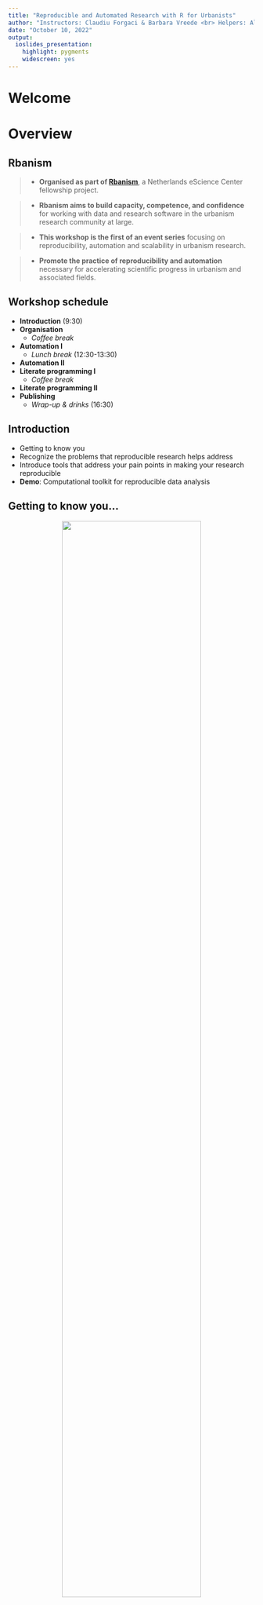 ```yaml
---
title: "Reproducible and Automated Research with R for Urbanists"
author: "Instructors: Claudiu Forgaci & Barbara Vreede <br> Helpers: Aleksandra Wilczynska, Ashley Cryan <br>"
date: "October 10, 2022"
output:
  ioslides_presentation:
    highlight: pygments
    widescreen: yes
---
```


# Welcome

# Overview

## Rbanism

> - **Organised as part of [Rbanism](https://www.esciencecenter.nl/claudiu-forgaci/)**, a Netherlands eScience Center fellowship project.

> - **Rbanism aims to build capacity, competence, and confidence** for working with data and research software in the urbanism research community at large.

> - **This workshop is the first of an event series** focusing on reproducibility, automation and scalability in urbanism research.

> - **Promote the practice of reproducibility and automation** necessary for accelerating scientific progress in urbanism and associated fields.


## Workshop schedule

-   **Introduction** (9:30)
-   **Organisation**
    -   *Coffee break*
-   **Automation I**
    -   *Lunch break* (12:30-13:30)
-   **Automation II**
-   **Literate programming I**
    -   *Coffee break*
-   **Literate programming II**
-   **Publishing**
    -   *Wrap-up & drinks* (16:30)


## Introduction

-   Getting to know you
-   Recognize the problems that reproducible research helps address
-   Introduce tools that address your pain points in making your research reproducible
-   **Demo**: Computational toolkit for reproducible data analysis


## Getting to know you...

<center>
![](../img/repro-r-workshop-participants_Page_1.png){width=75%}
</center>


## ...with respect to reproducibility

<center>
![](../img/repro-r-workshop-participants_Page_3.png){width=75%}
</center>


## ...with respect to reproducibility

<center>
![](../img/repro-r-workshop-participants_Page_5.png){width=75%}
</center>


## ...with respect to reproducibility

<center>
![](../img/repro-r-workshop-participants_Page_7.png){width=75%}
</center>


# Why should we care about reproducibility?

## Motivating reproducibility

“Computational notebooks [...] open up the world of analytics to [...] disciplines that encompass diverse methodologies and skillsets [such as] urban planning [...] Some urban planners focus on policymaking [...] Others employ qualitative methods to work in and with vulnerable communities. Others develop simulation models to forecast urbanization patterns and infrastructure needs. Others intermingle these, and many more, different approaches to understanding and shaping the city. Yet **all urban planners benefit [or should!] from basic quantitative literacy and an ability to reason critically with data**. This scholarly and professional imperative aligns with **the growing importance of computational thinking in the urban context** and parallel trends in geocomputation [...], geographic data science [...], and the open-source/open-science movements [...].” ([Boeing, 2019, p. 40](https://doi.org/10.18335/region.v6i3.278))


## Motivating reproducibility

“**toolkits relying on point-and-click interfaces are inefficient in the era of big data.** 
Due to the limited scope for automation of tasks, not only is workflow efficiency 
reduced but also the reproducibility of the underlying research is compromised, 
because this largely depends on the (often undocumented) sequence of decisions 
manually operating the software. [...] We then argue that **the field [of urban morphology] 
needs a shift from dominant traditional geographic information system (GIS) environments 
based on a graphical user interface (GUI; e.g., QGIS or ArcMap) towards reproducible
open code-based workflows.**” ([Fleischmann et al., 2022, p. 3](https://onlinelibrary.wiley.com/doi/10.1111/gean.12302))


## Motivating reproducibility

> - Even qualitative work like literature reviews can be done in a systematic, reproducible and automated way (e.g., see 
[Krishnan et al., 2021](https://link.springer.com/chapter/10.1007/978-3-030-76059-5_24))
> - A reproducible workflow allows for close scrutiny and interaction with the data and results of a publication, potentially
leading to new insights as well (e.g., see [Cottineau, 2022](https://link.springer.com/article/10.1007/s11192-021-04256-8))
> - Reproducibility can contribute to increasing the scientific legitimacy of design-focused urbanism research 
often regarded as pseudoscientific (see [Marshall, 2012](https://link.springer.com/article/10.1057/udi.2012.22))


## However, these are potentials yet to meet

> - Everyone (urbanists and non-urbanists) struggles with reproducibility and it is a hindrance to moving science forward
> - Even with a fairly simple analysis challenges are usually faced in four main areas: organization, automation, documentation, and dissemination


## Four facets of reproducibility

1.  **Organization:** tools to organize your projects so that you don't have a single folder with hundreds of files

2.  **Automation:** the power of scripting to create automated data analyses

3.  **Documentation:** difference between binary files (e.g. docx) and text files and why text files are preferred for documentation

4.  **Dissemination:** publishing is not the end of your analysis, rather it is a way station towards your future research and the future research of others


# Reproduciblility toolkit

## R + RStudio

<div class="columns-2">
![](../img/Rlogo-1.png)
<br><br><br><br>
![](../img/RStudio-Logo-Flat.png)
</div>


## Why R?

<div class="columns-2">

<div>
<br>

- Made for data analysis
- Free!
- Open source
- Widely used across disciplines
- Runs on Windows, OS X, or Linux
</div>

<div>
![](../img/RSplashScreen.png)
</div>

</div>


## Once in R

<div class="columns-2">

<div>
<br>
You could just type into the console...

- ... but that doesn't help much with documentation

- ... but that doesn't help much with automation
</div>

<div>
![](../img/RSplashScreen.png){width=100%}
</div>

</div>
## A better solution

<div class="columns-2">
With RStudio you can combine your programming and your documentation

- RStudio gives you a single environment to combine your documentation and your
analysis
- It runs on top of R
- Gives you a bunch of really cool features some of which we'll explore throughout the
workshop

<div>
![](https://upload.wikimedia.org/wikipedia/commons/e/ed/RStudio_IDE_screenshot.png){width=100%}
</div>


## Anatomy of RStudio

<div class="columns-2">
- Upper left: Editor
- Lower left: Console
    - Text on top at launch: version of R that you’re running
    - Below that is the prompt
- Upper right: Workspace and command history
- Lower right: Plots, access to files, help, packages, data viewer

<div>
![](https://upload.wikimedia.org/wikipedia/commons/e/ed/RStudio_IDE_screenshot.png){width=100%}
</div>

</div>


## R Packages

- Packages are the fundamental units of reproducible R code. They include reusable R
functions, the documentation that describes how to use them, and (often) sample data.
(From: http://r-pkgs.had.co.nz)

- We will use the `ggplot2` package for plots and `dplyr` for data wrangling in this
session.

- If you have not yet done so, install these packages by running the following
in the Console:
```r
install.packages("ggplot2")
install.packages("dplyr")
```

- This is just one way of installing a package, there is also a GUI approach in
the Packages pane


# Demo

## Goals of the demo

- Demonstrate "good practice" for organizing data files and analysis
documents (R Markdown)
- How to read data from a file
- How to manipulate the data, and document it in a reproducible way
- How easy it would be to revert any changes if need be
- How to subset data
- How to make simple plots

**NOT** about understanding all the R commands, but **rather** getting the big
picture of how using R in this way facilitates reproducible analyses


## Preparation

1. Download the archive you received by email with the files we will use in the workshop. 

2. Follow the instructions in the email to unzip the archive into a folder that you will use as your project folder. 

3. Put a green sticky note on the front of your laptop if you are ready or a pink one if you need help and a helper will approach you.


## R Markdown demo

- Go to your project folder and double click on `documents/intro-demo.Rmd` and it should open in RStudio

- Click on *Knit HTML* to compile the document

- Read the output and discuss why this way of documenting research is reproducible


## Take aways

- The analysis is self-documenting
- It's easy to extend or refine analyses by copying and modifying code blocks
- The results of the analysis can be disseminated by sending R Markdown and
providing data sources, or just simply providing the generated HTML if just
a summary of the analysis is needed


# Reproducibility checklist

## Reproducibility checklist

Checklist available in `documents/checklist.md`

- Serves as a tool to help you think about the reproducibility of your data
analysis.
- Many of the questions can be thought of as having a yes/no answer.
- A better approach would be to see the questions as being open ended with
the real question being, "What can I do to improve the status of my project
on this bullet point?"
- With that in mind, you'll never get 100% of the bullets right for your project,
but you'll always be improving.
